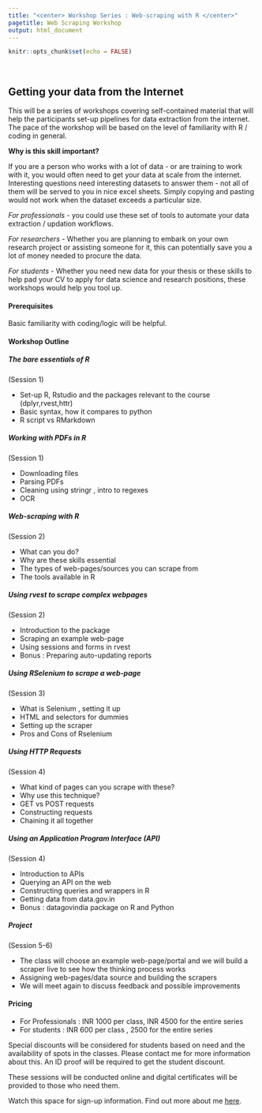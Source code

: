 ```yaml
---
title: "<center> Workshop Series : Web-scraping with R </center>"
pagetitle: Web Scraping Workshop
output: html_document
---
```


```r
knitr::opts_chunk$set(echo = FALSE)
```

<br> 

## Getting your data from the Internet


This will be a series of workshops covering self-contained material that will help the participants
set-up pipelines for data extraction from the internet. The pace of the workshop will
be based on the level of familiarity with R / coding in general.

**Why is this skill important?** 

If you are a person who works with a lot of data - or are training to work with it, you would often need to get your data at scale from the internet. Interesting questions need interesting datasets to answer them - not all of them will be served to you in nice excel sheets. Simply copying and pasting would not work when the dataset exceeds a particular size. 

*For professionals* - you could use these set of tools to automate your data extraction / updation workflows. 

*For researchers* - Whether you are planning to embark on your own research project or assisting someone for it, this can potentially save you a lot of money needed to procure the data. 

*For students* - Whether you need new data for your thesis or these skills to help pad your CV to apply for data science and research positions, these workshops would help you tool up. 


#### **Prerequisites**

Basic familiarity with coding/logic will be helpful.

#### **Workshop Outline**

##### **The bare essentials of R**
(Session 1)

  + Set-up R, Rstudio and the packages relevant to the course (dplyr,rvest,httr) 
  + Basic syntax, how it compares to python 
  + R script vs RMarkdown
  
##### **Working with PDFs in R**
  (Session 1)

  + Downloading files
  + Parsing PDFs
  + Cleaning using stringr , intro to regexes
  + OCR
  
##### **Web-scraping with R**
(Session 2)

+ What can you do?
+ Why are these skills essential
+ The types of web-pages/sources you can scrape from
+ The tools available in R

##### **Using rvest to scrape complex webpages**
(Session 2)

+ Introduction to the package
+ Scraping an example web-page
+ Using sessions and forms in rvest
+ Bonus : Preparing auto-updating reports

##### **Using RSelenium to scrape a web-page**
(Session 3)

+ What is Selenium , setting it up
+ HTML and selectors for dummies
+ Setting up the scraper
+ Pros and Cons of Rselenium

##### **Using HTTP Requests**
(Session 4)

+ What kind of pages can you scrape with these?
+ Why use this technique?
+ GET vs POST requests
+ Constructing requests
+ Chaining it all together

##### **Using an Application Program Interface (API)**
(Session 4)

+ Introduction to APIs
+ Querying an API on the web
+ Constructing queries and wrappers in R
+ Getting data from data.gov.in
+ Bonus : datagovindia package on R and Python

##### **Project**
(Session 5-6)

+ The class will choose an example web-page/portal and we will build a scraper live to see how
the thinking process works
+ Assigning web-pages/data source and building the scrapers
+ We will meet again to discuss feedback and possible improvements


#### **Pricing**


+ For Professionals : INR 1000 per class, INR 4500 for the entire series
+ For students : INR 600 per class , 2500 for the entire series

Special discounts will be considered for students based on need and the availability of spots in the classes. Please contact me for more information about this. An ID proof will be required to get the student discount.

These sessions will be conducted online and digital certificates will be provided to those who need them.

Watch this space for sign-up information. 
Find out more about me [here](https://econabhishek.github.io/).

